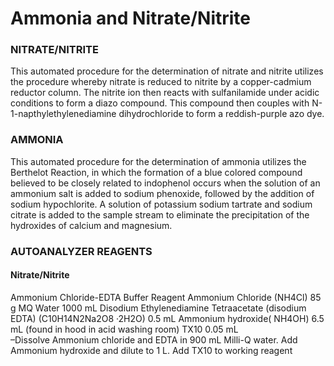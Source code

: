 # Ammonia and Nitrate/Nitrite {#sec-alkalinity}

### NITRATE/NITRITE

This automated procedure for the determination of nitrate and nitrite utilizes the procedure whereby nitrate is reduced to nitrite by a copper-cadmium reductor column. The nitrite ion then reacts with sulfanilamide under acidic conditions to form a diazo compound. This compound then couples with N-1-napthylethylenediamine dihydrochloride to form a reddish-purple azo dye.

### AMMONIA

This automated procedure for the determination of ammonia utilizes the Berthelot Reaction, in which the formation of a blue colored compound believed to be closely related to indophenol occurs when the solution of an ammonium salt is added to sodium phenoxide, followed by the addition of sodium hypochlorite. A solution of potassium sodium tartrate and sodium citrate is added to the sample stream to eliminate the precipitation of the hydroxides of calcium and magnesium.

### AUTOANALYZER REAGENTS

#### Nitrate/Nitrite

Ammonium Chloride-EDTA Buffer Reagent Ammonium Chloride (NH4Cl) 85 g MQ Water 1000 mL Disodium Ethylenediamine Tetraacetate (disodium EDTA) (C10H14N2Na2O8 ·2H2O) 0.5 mL Ammonium hydroxide( NH4OH) 6.5 mL (found in hood in acid washing room) TX10 0.05 mL\
--Dissolve Ammonium chloride and EDTA in 900 mL Milli-Q water. Add Ammonium hydroxide and dilute to 1 L. Add TX10 to working reagent
